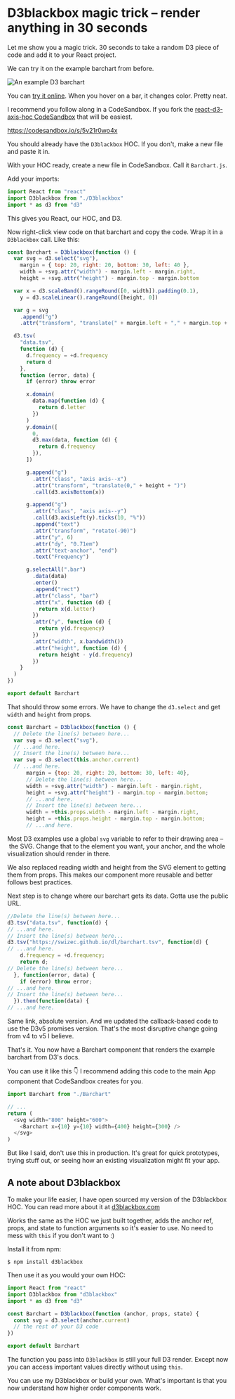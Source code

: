 
# D3blackbox magic trick – render anything in 30 seconds

<Vimeo id={424604666} />

Let me show you a magic trick. 30 seconds to take a random D3 piece of code and
add it to your React project.

We can try it on the example barchart from before.

![An example D3 barchart](https://raw.githubusercontent.com/Swizec/react-d3js-es6-ebook/2018-version/manuscript/resources/images/2018/barchart-example.png)

You can
[try it online](https://cdn.rawgit.com/mbostock/3885304/raw/a91f37f5f4b43269df3dbabcda0090310c05285d/index.html).
When you hover on a bar, it changes color. Pretty neat.

I recommend you follow along in a CodeSandbox. If you fork the
[react-d3-axis-hoc CodeSandbox](https://codesandbox.io/s/5v21r0wo4x) that will
be easiest.

https://codesandbox.io/s/5v21r0wo4x

You should already have the `D3blackbox` HOC. If you don't, make a new file and
paste it in.

With your HOC ready, create a new file in CodeSandbox. Call it `Barchart.js`.

Add your imports:

```javascript
import React from "react"
import D3blackbox from "./D3blackbox"
import * as d3 from "d3"
```

This gives you React, our HOC, and D3.

Now right-click view code on that barchart and copy the code. Wrap it in a
`D3blackbox` call. Like this:

```javascript
const Barchart = D3blackbox(function () {
  var svg = d3.select("svg"),
    margin = { top: 20, right: 20, bottom: 30, left: 40 },
    width = +svg.attr("width") - margin.left - margin.right,
    height = +svg.attr("height") - margin.top - margin.bottom

  var x = d3.scaleBand().rangeRound([0, width]).padding(0.1),
    y = d3.scaleLinear().rangeRound([height, 0])

  var g = svg
    .append("g")
    .attr("transform", "translate(" + margin.left + "," + margin.top + ")")

  d3.tsv(
    "data.tsv",
    function (d) {
      d.frequency = +d.frequency
      return d
    },
    function (error, data) {
      if (error) throw error

      x.domain(
        data.map(function (d) {
          return d.letter
        })
      )
      y.domain([
        0,
        d3.max(data, function (d) {
          return d.frequency
        }),
      ])

      g.append("g")
        .attr("class", "axis axis--x")
        .attr("transform", "translate(0," + height + ")")
        .call(d3.axisBottom(x))

      g.append("g")
        .attr("class", "axis axis--y")
        .call(d3.axisLeft(y).ticks(10, "%"))
        .append("text")
        .attr("transform", "rotate(-90)")
        .attr("y", 6)
        .attr("dy", "0.71em")
        .attr("text-anchor", "end")
        .text("Frequency")

      g.selectAll(".bar")
        .data(data)
        .enter()
        .append("rect")
        .attr("class", "bar")
        .attr("x", function (d) {
          return x(d.letter)
        })
        .attr("y", function (d) {
          return y(d.frequency)
        })
        .attr("width", x.bandwidth())
        .attr("height", function (d) {
          return height - y(d.frequency)
        })
    }
  )
})

export default Barchart
```

That should throw some errors. We have to change the `d3.select` and get
`width` and `height` from props.

```javascript
const Barchart = D3blackbox(function () {
  // Delete the line(s) between here...
  var svg = d3.select("svg"),
  // ...and here.
  // Insert the line(s) between here...
  var svg = d3.select(this.anchor.current)
  // ...and here.
      margin = {top: 20, right: 20, bottom: 30, left: 40},
      // Delete the line(s) between here...
      width = +svg.attr("width") - margin.left - margin.right,
      height = +svg.attr("height") - margin.top - margin.bottom;
      // ...and here.
      // Insert the line(s) between here...
      width = +this.props.width - margin.left - margin.right,
      height = +this.props.height - margin.top - margin.bottom;
      // ...and here.
```

Most D3 examples use a global `svg` variable to refer to their drawing area
– the SVG. Change that to the element you want, your anchor, and the whole
visualization should render in there.

We also replaced reading width and height from the SVG element to getting them
from props. This makes our component more reusable and better follows best
practices.

Next step is to change where our barchart gets its data. Gotta use the public
URL.

```javascript
//Delete the line(s) between here...
d3.tsv("data.tsv", function(d) {
// ...and here.
// Insert the line(s) between here...
d3.tsv("https://swizec.github.io/dl/barchart.tsv", function(d) {
// ...and here.
    d.frequency = +d.frequency;
    return d;
// Delete the line(s) between here...
  }, function(error, data) {
    if (error) throw error;
// ...and here.
// Insert the line(s) between here...
  }).then(function(data) {
// ...and here.
```

Same link, absolute version. And we updated the callback-based code to use the
D3v5 promises version. That's the most disruptive change going from v4 to v5 I
believe.

That's it. You now have a Barchart component that renders the example barchart
from D3's docs.

You can use it like this 👇 I recommend adding this code to the main
App component that CodeSandbox creates for you.

```javascript
import Barchart from "./Barchart"

// ...
return (
  <svg width="800" height="600">
    <Barchart x={10} y={10} width={400} height={300} />
  </svg>
)
```

But like I said, don't use this in production. It's great for quick prototypes,
trying stuff out, or seeing how an existing visualization might fit your app.

## A note about D3blackbox

To make your life easier, I have open sourced my version of the D3blackbox HOC.
You can read more about it at [d3blackbox.com](https://d3blackbox.com)

Works the same as the HOC we just built together, adds the anchor ref, props,
and state to function arguments so it's easier to use. No need to mess with
`this` if you don't want to :)

Install it from npm:

```
$ npm install d3blackbox
```

Then use it as you would your own HOC:

```javascript
import React from "react"
import D3blackbox from "d3blackbox"
import * as d3 from "d3"

const Barchart = D3blackbox(function (anchor, props, state) {
  const svg = d3.select(anchor.current)
  // the rest of your D3 code
})

export default Barchart
```

The function you pass into `D3blackbox` is still your full D3 render. Except
now you can access important values directly without using `this`.

You can use my D3blackbox or build your own. What's important is that you now
understand how higher order components work.
